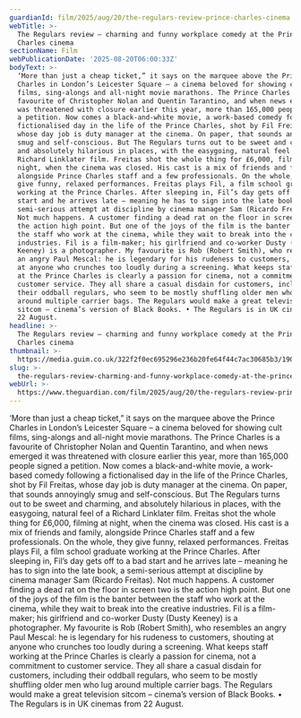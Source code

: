 ```yaml
---
guardianId: film/2025/aug/20/the-regulars-review-prince-charles-cinema
webTitle: >-
  The Regulars review – charming and funny workplace comedy at the Prince
  Charles cinema
sectionName: Film
webPublicationDate: '2025-08-20T06:00:33Z'
bodyText: >-
  ‘More than just a cheap ticket,” it says on the marquee above the Prince
  Charles in London’s Leicester Square – a cinema beloved for showing cult
  films, sing-alongs and all-night movie marathons. The Prince Charles is a
  favourite of Christopher Nolan and Quentin Tarantino, and when news emerged it
  was threatened with closure earlier this year, more than 165,000 people signed
  a petition. Now comes a black-and-white movie, a work-based comedy following a
  fictionalised day in the life of the Prince Charles, shot by Fil Freitas,
  whose day job is duty manager at the cinema. On paper, that sounds annoyingly
  smug and self-conscious. But The Regulars turns out to be sweet and charming,
  and absolutely hilarious in places, with the easygoing, natural feel of a
  Richard Linklater film. Freitas shot the whole thing for £6,000, filming at
  night, when the cinema was closed. His cast is a mix of friends and family,
  alongside Prince Charles staff and a few professionals. On the whole, they
  give funny, relaxed performances. Freitas plays Fil, a film school graduate
  working at the Prince Charles. After sleeping in, Fil’s day gets off to a bad
  start and he arrives late – meaning he has to sign into the late book, a
  semi-serious attempt at discipline by cinema manager Sam (Ricardo Freitas).
  Not much happens. A customer finding a dead rat on the floor in screen two is
  the action high point. But one of the joys of the film is the banter between
  the staff who work at the cinema, while they wait to break into the creative
  industries. Fil is a film-maker; his girlfriend and co-worker Dusty (Dusty
  Keeney) is a photographer. My favourite is Rob (Robert Smith), who resembles
  an angry Paul Mescal: he is legendary for his rudeness to customers, shouting
  at anyone who crunches too loudly during a screening. What keeps staff working
  at the Prince Charles is clearly a passion for cinema, not a commitment to
  customer service. They all share a casual disdain for customers, including
  their oddball regulars, who seem to be mostly shuffling older men who lug
  around multiple carrier bags. The Regulars would make a great television
  sitcom – cinema’s version of Black Books. • The Regulars is in UK cinemas from
  22 August.
headline: >-
  The Regulars review – charming and funny workplace comedy at the Prince
  Charles cinema
thumbnail: >-
  https://media.guim.co.uk/322f2f0ec695296e236b20fe64f44c7ac30685b3/190_0_900_720/500.jpg
slug: >-
  the-regulars-review-charming-and-funny-workplace-comedy-at-the-prince-charles-cinema
webUrl: >-
  https://www.theguardian.com/film/2025/aug/20/the-regulars-review-prince-charles-cinema
---
```

‘More than just a cheap ticket,” it says on the marquee above the Prince Charles in London’s Leicester Square – a cinema beloved for showing cult films, sing-alongs and all-night movie marathons. The Prince Charles is a favourite of Christopher Nolan and Quentin Tarantino, and when news emerged it was threatened with closure earlier this year, more than 165,000 people signed a petition. Now comes a black-and-white movie, a work-based comedy following a fictionalised day in the life of the Prince Charles, shot by Fil Freitas, whose day job is duty manager at the cinema. On paper, that sounds annoyingly smug and self-conscious. But The Regulars turns out to be sweet and charming, and absolutely hilarious in places, with the easygoing, natural feel of a Richard Linklater film. Freitas shot the whole thing for £6,000, filming at night, when the cinema was closed. His cast is a mix of friends and family, alongside Prince Charles staff and a few professionals. On the whole, they give funny, relaxed performances. Freitas plays Fil, a film school graduate working at the Prince Charles. After sleeping in, Fil’s day gets off to a bad start and he arrives late – meaning he has to sign into the late book, a semi-serious attempt at discipline by cinema manager Sam (Ricardo Freitas). Not much happens. A customer finding a dead rat on the floor in screen two is the action high point. But one of the joys of the film is the banter between the staff who work at the cinema, while they wait to break into the creative industries. Fil is a film-maker; his girlfriend and co-worker Dusty (Dusty Keeney) is a photographer. My favourite is Rob (Robert Smith), who resembles an angry Paul Mescal: he is legendary for his rudeness to customers, shouting at anyone who crunches too loudly during a screening. What keeps staff working at the Prince Charles is clearly a passion for cinema, not a commitment to customer service. They all share a casual disdain for customers, including their oddball regulars, who seem to be mostly shuffling older men who lug around multiple carrier bags. The Regulars would make a great television sitcom – cinema’s version of Black Books. • The Regulars is in UK cinemas from 22 August.
